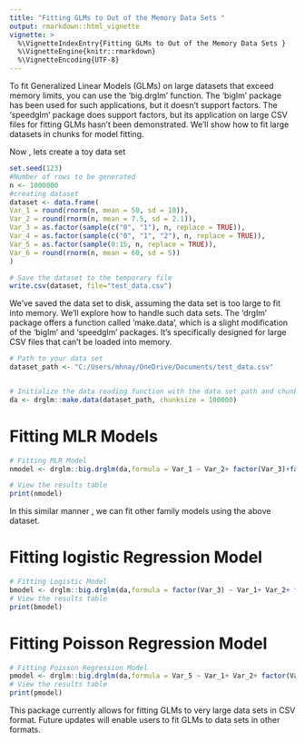 ```yaml
---
title: "Fitting GLMs to Out of the Memory Data Sets "
output: rmarkdown::html_vignette
vignette: >
  %\VignetteIndexEntry{Fitting GLMs to Out of the Memory Data Sets }
  %\VignetteEngine{knitr::rmarkdown}
  %\VignetteEncoding{UTF-8}
---
```

To fit Generalized Linear Models (GLMs) on large datasets that exceed memory limits, you can use the 'big.drglm' function. The 'biglm' package has been used for such applications, but it doesn't support factors. The 'speedglm' package does support factors, but its application on large CSV files for fitting GLMs hasn't been demonstrated. We'll show how to fit large datasets in chunks for model fitting.

Now , lets create a toy data set 

```r
set.seed(123)
#Number of rows to be generated
n <- 1000000
#creating dataset
dataset <- data.frame( 
Var_1 = round(rnorm(n, mean = 50, sd = 10)), 
Var_2 = round(rnorm(n, mean = 7.5, sd = 2.1)), 
Var_3 = as.factor(sample(c("0", "1"), n, replace = TRUE)), 
Var_4 = as.factor(sample(c("0", "1", "2"), n, replace = TRUE)), 
Var_5 = as.factor(sample(0:15, n, replace = TRUE)), 
Var_6 = round(rnorm(n, mean = 60, sd = 5))
)

# Save the dataset to the temporary file
write.csv(dataset, file="test_data.csv")

```
We've saved the data set to disk, assuming the data set is too large to fit into memory. We'll explore how to handle such data sets. The 'drglm' package offers a function called 'make.data', which is a slight modification of the 'biglm' and 'speedglm' packages. It's specifically designed for large CSV files that can't be loaded into memory.
```r
# Path to your data set
dataset_path <- "C:/Users/mhnay/OneDrive/Documents/test_data.csv"


# Initialize the data reading function with the data set path and chunk size
da <- drglm::make.data(dataset_path, chunksize = 100000)
```

# Fitting MLR Models 

```r
# Fitting MLR Model
nmodel <- drglm::big.drglm(da,formula = Var_1 ~ Var_2+ factor(Var_3)+factor(Var_4)+ factor(Var_5)+ Var_6, 10, family="gaussian")

# View the results table
print(nmodel)
```
In this similar manner , we can fit other family models using the above dataset. 

# Fitting logistic Regression Model
```r
# Fitting Logistic Model
bmodel <- drglm::big.drglm(da,formula = factor(Var_3) ~ Var_1+ Var_2+ factor(Var_4)+ factor(Var_5)+ Var_6, 10, family="binomial")
# View the results table
print(bmodel)
```
# Fitting Poisson Regression Model
```r
# Fitting Poisson Regression Model
pmodel <- drglm::big.drglm(da,formula = Var_5 ~ Var_1+ Var_2+ factor(Var_3)+ factor(Var_4)+ Var_6, 10, family="poisson")
# View the results table
print(pmodel)
```
This package currently allows for fitting GLMs to very large data sets in CSV format. Future updates will enable users to fit GLMs to data sets in other formats. 
